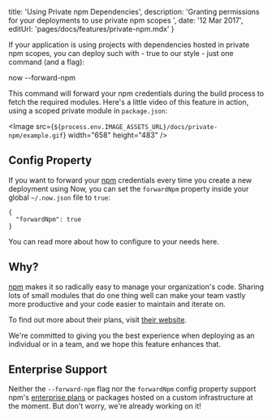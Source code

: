 

  title: 'Using Private npm Dependencies',
  description:
    'Granting permissions for your deployments to use private npm scopes ',
  date: '12 Mar 2017',
  editUrl: 'pages/docs/features/private-npm.mdx'
}

If your application is using projects with dependencies hosted in private npm scopes, you can deploy such with - true to our style - just one command (and a flag):

<TerminalInput>now --forward-npm</TerminalInput>

This command will forward your npm credentials during the build process to fetch the required modules. Here's a little video of this feature in action, using a scoped private module in `package.json`:

<Image
  src={`${process.env.IMAGE_ASSETS_URL}/docs/private-npm/example.gif`}
  width="658"
  height="483"
/>

## Config Property

If you want to forward your [npm](https://npmjs.com/) credentials every time you create a new deployment using Now, you can set the `forwardNpm` property inside your global `~/.now.json` file to `true`:

```
{
  "forwardNpm": true
}
```

You can read more about how to configure <Now color="#000" /> to your needs <InternalLink href="/docs/features/configuration">here</InternalLink>.

## Why?

[npm](https://npmjs.com/) makes it so radically easy to manage your organization's code. Sharing lots of small modules that do one thing well can make your team vastly more productive and your code easier to maintain and iterate on.

To find out more about their plans, visit [their website](https://npmjs.com/features).

We're committed to giving you the best experience when deploying as an individual or in a team, and we hope this feature enhances that.

## Enterprise Support

Neither the `--forward-npm` flag nor the `forwardNpm` config property support npm's [enterprise plans](https://www.npmjs.com/enterprise) or packages hosted on a custom infrastructure at the moment. But don't worry, we're already working on it!

